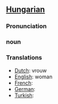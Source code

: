 ==[[Hungarian]]==
===Pronunciation===
=== noun  ===
===Translations===
*[[Dutch]]: vrouw
*[[English]]: woman
*[[French]]: 
*[[German]]:
*[[Turkish]]: